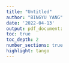 ```yaml
---
title: "Untitled"
author: "BINGYU YANG"
date: '2022-04-13'
output: pdf_document:
toc: true
toc_depth: 2
number_sections: true
highlight: tango
---
```

